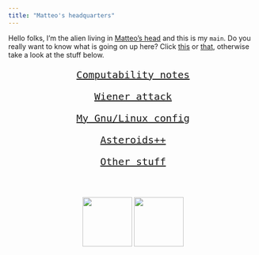 ```yaml
---
title: "Matteo's headquarters"
---
```





Hello folks, I'm the alien living in [Matteo's head](assets/inmyhead.html) and this is my `main`. Do you really want to know what is going on up here? Click [this](https://nbviewer.jupyter.org/github/MatteoGiorgi/cv/blob/master/src/cv.pdf) or [that](https://nbviewer.jupyter.org/github/MatteoGiorgi/cv/blob/master/src/cv.pdf), otherwise take a look at the stuff below.

<div class="boxed"; style="text-align:center; font-size:20px; font-family:monospace; margin-top:0px; margin-bottom:0px; margin-left:100px; margin-right:100px">
  <p><a href="01_notes.html">Computability notes</a></p>
  <p><a href="02_attack.html">Wiener attack</a></p>
  <p><a href="03_config.html">My Gnu/Linux config</a></p>
  <p><a href="04_asteroids.html">Asteroids++</a></p>
  <p><a href="05_others.html">Other stuff</a></p>
</div>

<footer class="site-footer" style="margin-top:50px">
  <center>
    <span class="site-footer-credits">
      <img width="100" src="assets/alien.gif">
      <img width="100" src="assets/run.gif" style="margin-top:10px">
    </span>
  </center>
</footer>
 
